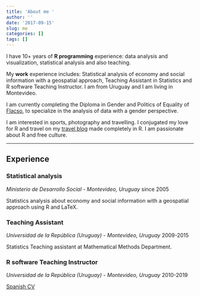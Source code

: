 ```yaml
---
title: 'About me '
author: ''
date: '2017-09-15'
slug: me
categories: []
tags: []
---
```


I have 10+ years of **R programming** experience: data analysis and visualization, statistical analysis and also teaching.

My **work** experience includes: Statistical analysis of economy and social information with a geospatial approach, Teaching Assistant in Statistics and R software Teaching Instructor. I am from Uruguay and I am living in Montevideo. 

I am currently completing the Diploma in Gender and Politics of Equality of [Flacso](http://flacso.edu.uy/), to specialize in the analysis of data with a gender perspective.

I am interested in sports, photography and travelling. I conjugated my love for R and travel on my [travel blog](//mapamundi.me/) made completely in R. I am passionate about R and free culture.
 

---

## Experience

### Statistical analysis
*Ministerio de Desarrollo Social - Montevideo, Uruguay* since 2005

Statistics analysis about economy and social information with a geospatial approach using R and LaTeX.

### Teaching Assistant
*Universidad de la República (Uruguay) - Montevideo, Uruguay* 2009-2015

Statistics Teaching assistant at Mathematical Methods Department. 

### R software Teaching Instructor
*Universidad de la República (Uruguay) - Montevideo, Uruguay*
2010-2019


[Spanish CV](CV_GabrielaMathieu.pdf)
